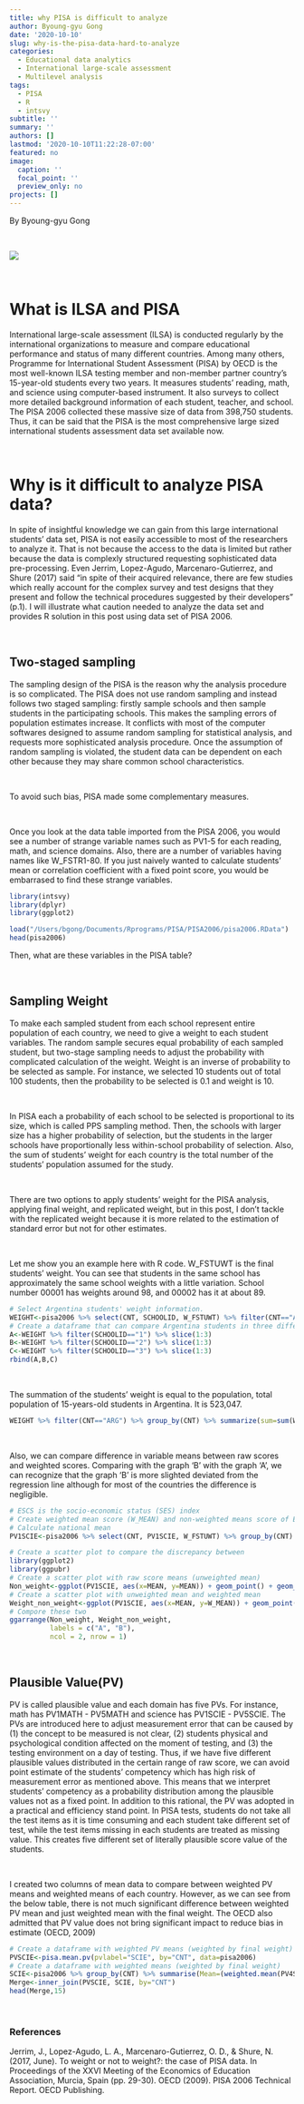 ```yaml
---
title: why PISA is difficult to analyze
author: Byoung-gyu Gong
date: '2020-10-10'
slug: why-is-the-pisa-data-hard-to-analyze
categories:
  - Educational data analytics
  - International large-scale assessment
  - Multilevel analysis
tags:
  - PISA
  - R
  - intsvy
subtitle: ''
summary: ''
authors: []
lastmod: '2020-10-10T11:22:28-07:00'
featured: no
image:
  caption: ''
  focal_point: ''
  preview_only: no
projects: []
---
```

By Byoung-gyu Gong

&nbsp;

![](/post/Why-PISA-is-difficult-to-analyze/featured.png)

&nbsp;

# What is ILSA and PISA

International large-scale assessment (ILSA) is conducted regularly by the international organizations to measure and compare educational performance and status of many different countries. Among many others, Programme for International Student Assessment (PISA) by OECD is the most well-known ILSA testing member and non-member partner country's 15-year-old students every two years. It measures students' reading, math, and science using computer-based instrument. It also surveys to collect more detailed background information of each student, teacher, and school. The PISA 2006 collected these massive size of data from 398,750 students. Thus, it can be said that the PISA is the most comprehensive large sized international students assessment data set available now. 

&nbsp;

# Why is it difficult to analyze PISA data?

In spite of insightful knowledge we can gain from this large international students' data set, PISA is not easily accessible to most of the researchers to analyze it. That is not because the access to the data is limited but rather because the data is complexly structured requesting sophisticated data pre-processing. Even Jerrim, Lopez-Agudo, Marcenaro-Gutierrez, and Shure (2017) said "in spite of their acquired relevance, there are few studies which really account for the complex survey and test designs that they present and follow the technical procedures suggested by their developers" (p.1). I will illustrate what caution needed to analyze the data set and provides R solution in this post using data set of PISA 2006.

&nbsp;

## Two-staged sampling

The sampling design of the PISA is the reason why the analysis procedure is so complicated. The PISA does not use random sampling and instead follows two staged sampling: firstly sample schools and then sample students in the participating schools. This makes the sampling errors of population estimates increase. It conflicts with most of the computer softwares designed to assume random sampling for statistical analysis, and requests more sophisticated analysis procedure. Once the assumption of random sampling is violated, the student data can be dependent on each other because they may share common school characteristics.  

&nbsp;

To avoid such bias, PISA made some complementary measures.

&nbsp;

Once you look at the data table imported from the PISA 2006, you would see a number of strange variable names such as PV1-5 for each reading, math, and science domains. Also, there are a number of variables having names like W_FSTR1-80. If you just naively wanted to calculate students' mean or correlation coefficient with a fixed point score, you would be embarrased to find these strange variables. 
```r
library(intsvy)
library(dplyr)
library(ggplot2)
```

```r
load("/Users/bgong/Documents/Rprograms/PISA/PISA2006/pisa2006.RData")
head(pisa2006)
```
Then, what are these variables in the PISA table?

&nbsp;

## Sampling Weight

To make each sampled student from each school represent entire population of each country, we need to give a weight to each student variables. The random sample secures equal probability of each sampled student, but two-stage sampling needs to adjust the probability with complicated calculation of the weight. Weight is an inverse of probability to be selected as sample. For instance, we selected 10 students out of total 100 students, then the probability to be selected is 0.1 and weight is 10. 

&nbsp;

In PISA each a probability of each school to be selected is proportional to its size, which is called PPS sampling method. Then, the schools with larger size has a higher probability of selection, but the students in the larger schools have proportionally less within-school probability of selection. Also, the sum of students' weight for each country is the total number of the students' population assumed for the study. 

&nbsp;

There are two options to apply students' weight for the PISA analysis, applying final weight, and replicated weight, but in this post, I don't tackle with the replicated weight because it is more related to the estimation of standard error but not for other estimates.

&nbsp;

Let me show you an example here with R code. W_FSTUWT is the final students' weight. You can see that students in the same school has approximately the same school weights with a little variation. School number 00001 has weights around 98, and 00002 has it at about 89.
```r
# Select Argentina students' weight information.
WEIGHT<-pisa2006 %>% select(CNT, SCHOOLID, W_FSTUWT) %>% filter(CNT=="ARG")
# Create a dataframe that can compare Argentina students in three different schools
A<-WEIGHT %>% filter(SCHOOLID=="1") %>% slice(1:3)
B<-WEIGHT %>% filter(SCHOOLID=="2") %>% slice(1:3)
C<-WEIGHT %>% filter(SCHOOLID=="3") %>% slice(1:3)
rbind(A,B,C)
```

&nbsp;

The summation of the students' weight is equal to the population, total population of 15-years-old students in Argentina. It is 523,047.
```r
WEIGHT %>% filter(CNT=="ARG") %>% group_by(CNT) %>% summarize(sum=sum(W_FSTUWT))
```

&nbsp;

Also, we can compare difference in variable means between raw scores and weighted scores. Comparing with the graph 'B' with the graph 'A', we can recognize that the graph 'B' is more slighted deviated from the regression line although for most of the countries the difference is negligible.
```r
# ESCS is the socio-economic status (SES) index
# Create weighted mean score (W_MEAN) and non-weighted means score of ESCS
# Calculate national mean
PV1SCIE<-pisa2006 %>% select(CNT, PV1SCIE, W_FSTUWT) %>% group_by(CNT) %>%  mutate(W_MEAN=weighted.mean(PV1SCIE,W_FSTUWT, na.rm=TRUE), MEAN=mean(PV1SCIE, na.rm=TRUE)) %>% ungroup() %>% select(CNT, W_MEAN, MEAN) %>% unique()

# Create a scatter plot to compare the discrepancy between 
library(ggplot2)
library(ggpubr)
# Create a scatter plot with raw score means (unweighted mean)
Non_weight<-ggplot(PV1SCIE, aes(x=MEAN, y=MEAN)) + geom_point() + geom_text(data=PV1SCIE, aes(label=CNT), position=position_jitter(width=0.1,height=0.1), size=3) + geom_smooth(method=lm, se=TRUE)+stat_cor(method = "pearson")
# Create a scatter plot with unweighted mean and weighted mean
Weight_non_weight<-ggplot(PV1SCIE, aes(x=MEAN, y=W_MEAN)) + geom_point() + geom_text(data=PV1SCIE, aes(label=CNT), position=position_jitter(width=0.1,height=0.1), size=3) + geom_smooth(method=lm, se=TRUE)+stat_cor(method = "pearson")
# Compore these two
ggarrange(Non_weight, Weight_non_weight, 
          labels = c("A", "B"),
          ncol = 2, nrow = 1)
```

&nbsp;

## Plausible Value(PV) 

PV is called plausible value and each domain has five PVs. For instance, math has PV1MATH - PV5MATH and science has PV1SCIE - PV5SCIE. The PVs are introduced here to adjust measurement error that can be caused by (1) the concept to be measured is not clear, (2) students physical and psychological condition affected on the moment of testing, and (3) the testing environment on a day of testing. Thus, if we have five different plausible values distributed in the certain range of raw score, we can avoid point estimate of the students' competency which has high risk of measurement error as mentioned above. This means that we interpret students' competency as a probability distribution among the plausible values not as a fixed point. In addition to this rational, the PV was adopted in a practical and efficiency stand point. In PISA tests, students do not take all the test items as it is time consuming and each student take different set of test, while the test items missing in each students are treated as missing value. This creates five different set of literally plausible score value of the students.

&nbsp;

I created two columns of mean data to compare between weighted PV means and weighted means of each country. However, as we can see from the below table, there is not much significant difference between weighted PV mean and just weighted mean with the final weight. The OECD also admitted that PV value does not bring significant impact to reduce bias in estimate (OECD, 2009)
```r
# Create a dataframe with weighted PV means (weighted by final weight)
PVSCIE<-pisa.mean.pv(pvlabel="SCIE", by="CNT", data=pisa2006)
# Create a dataframe with weighted means (weighted by final weight)
SCIE<-pisa2006 %>% group_by(CNT) %>% summarise(Mean=(weighted.mean(PV4SCIE,W_FSTUWT, na.rm=TRUE)))
Merge<-inner_join(PVSCIE, SCIE, by="CNT")
head(Merge,15)
```

&nbsp;

### References
Jerrim, J., Lopez-Agudo, L. A., Marcenaro-Gutierrez, O. D., & Shure, N. (2017, June). To weight or not to weight?: the case of PISA data. In Proceedings of the XXVI Meeting of the Economics of Education Association, Murcia, Spain (pp. 29-30).
OECD (2009). PISA 2006 Technical Report. OECD Publishing.
